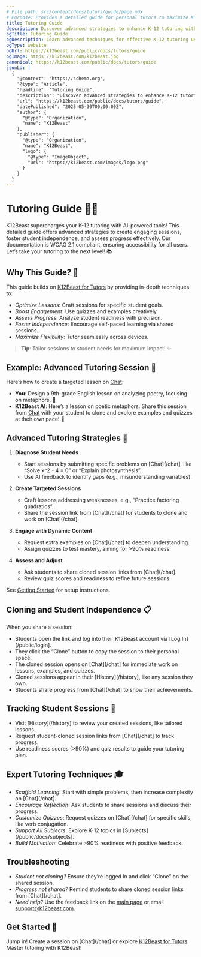 ```yaml
---
# File path: src/content/docs/tutors/guide/page.mdx
# Purpose: Provides a detailed guide for personal tutors to maximize K12Beast's capabilities in K-12 tutoring with advanced strategies for session creation, student engagement, and progress assessment.
title: Tutoring Guide
description: Discover advanced strategies to enhance K-12 tutoring with K12Beast's AI-powered lessons, quizzes, session sharing, and progress assessment.
ogTitle: Tutoring Guide
ogDescription: Learn advanced techniques for effective K-12 tutoring using K12Beast's AI-powered tools and progress tracking.
ogType: website
ogUrl: https://k12beast.com/public/docs/tutors/guide
ogImage: https://k12beast.com/k12beast.jpg
canonical: https://k12beast.com/public/docs/tutors/guide
jsonLd: |
  {
    "@context": "https://schema.org",
    "@type": "Article",
    "headline": "Tutoring Guide",
    "description": "Discover advanced strategies to enhance K-12 tutoring with K12Beast's AI-powered lessons, quizzes, session sharing, and progress assessment.",
    "url": "https://k12beast.com/public/docs/tutors/guide",
    "datePublished": "2025-05-30T00:00:00Z",
    "author": {
      "@type": "Organization",
      "name": "K12Beast"
    },
    "publisher": {
      "@type": "Organization",
      "name": "K12Beast",
      "logo": {
        "@type": "ImageObject",
        "url": "https://k12beast.com/images/logo.png"
      }
    }
  }
---
```


# Tutoring Guide 🧑‍🏫

K12Beast supercharges your K-12 tutoring with AI-powered tools! This detailed guide offers advanced strategies to create engaging sessions, foster student independence, and assess progress effectively. Our documentation is WCAG 2.1 compliant, ensuring accessibility for all users. Let’s take your tutoring to the next level! 📚

## Why This Guide? 🌟

This guide builds on [K12Beast for Tutors](/public/docs/tutors) by providing in-depth techniques to:

- *Optimize Lessons*: Craft sessions for specific student goals.
- *Boost Engagement*: Use quizzes and examples creatively.
- *Assess Progress*: Analyze student readiness with precision.
- *Foster Independence*: Encourage self-paced learning via shared sessions.
- *Maximize Flexibility*: Tutor seamlessly across devices.

> **Tip**: Tailor sessions to student needs for maximum impact! ✨

## Example: Advanced Tutoring Session 📝

Here’s how to create a targeted lesson on [Chat](/chat):

- **You**: Design a 9th-grade English lesson on analyzing poetry, focusing on metaphors. 📜
- **K12Beast AI**: Here’s a lesson on poetic metaphors. Share this session from [Chat](/chat) with your student to clone and explore examples and quizzes at their own pace! 📖

## Advanced Tutoring Strategies 🚀

1. **Diagnose Student Needs**  
   - Start sessions by submitting specific problems on [Chat](/chat], like “Solve x^2 - 4 = 0” or “Explain photosynthesis”.  
   - Use AI feedback to identify gaps (e.g., misunderstanding variables).

2. **Create Targeted Sessions**  
   - Craft lessons addressing weaknesses, e.g., “Practice factoring quadratics”.  
   - Share the session link from [Chat](/chat] for students to clone and work on [Chat](/chat].

3. **Engage with Dynamic Content**  
   - Request extra examples on [Chat](/chat] to deepen understanding.  
   - Assign quizzes to test mastery, aiming for >90% readiness.

4. **Assess and Adjust**  
   - Ask students to share cloned session links from [Chat](/chat].  
   - Review quiz scores and readiness to refine future sessions.

See [Getting Started](/public/docs/getting-started) for setup instructions.

## Cloning and Student Independence 📋

When you share a session:

- Students open the link and log into their K12Beast account via [Log In](/public/login].
- They click the “Clone” button to copy the session to their personal space.
- The cloned session opens on [Chat](/chat] for immediate work on lessons, examples, and quizzes.
- Cloned sessions appear in their [History](/history], like any session they own.
- Students share progress from [Chat](/chat] to show their achievements.

## Tracking Student Sessions 📜

- Visit [History](/history] to review your created sessions, like tailored lessons.
- Request student-cloned session links from [Chat](/chat] to track progress.
- Use readiness scores (>90%) and quiz results to guide your tutoring plan.

## Expert Tutoring Techniques 🎓

- *Scaffold Learning*: Start with simple problems, then increase complexity on [Chat](/chat].  
- *Encourage Reflection*: Ask students to share sessions and discuss their progress.  
- *Customize Quizzes*: Request quizzes on [Chat](/chat] for specific skills, like verb conjugation.  
- *Support All Subjects*: Explore K-12 topics in [Subjects](/public/docs/subjects].  
- *Build Motivation*: Celebrate >90% readiness with positive feedback.

## Troubleshooting

- *Student not cloning?* Ensure they’re logged in and click “Clone” on the shared session.  
- *Progress not shared?* Remind students to share cloned session links from [Chat](/chat].  
- *Need help?* Use the feedback link on the [main page](/) or email support@k12beast.com.

## Get Started 🐾

Jump in! Create a session on [Chat](/chat] or explore [K12Beast for Tutors](/public/docs/tutors). Master tutoring with K12Beast!